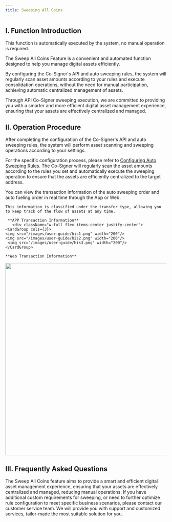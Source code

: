 ```yaml
---
title: Sweeping All Coins
---
```


## I. Function Introduction

<Tip> 
This function is automatically executed by the system, no manual operation is required.
</Tip> 

The Sweep All Coins Feature is a convenient and automated function designed to help you manage digital assets efficiently.

By configuring the Co-Signer's API and auto sweeping rules, the system will regularly scan asset amounts according to your rules and execute consolidation operations, without the need for manual participation, achieving automatic centralized management of assets.

Through API Co-Signer sweeping execution, we are committed to providing you with a smarter and more efficient digital asset management experience, ensuring that your assets are effectively centralized and managed.


## II. Operation Procedure

<Steps>
<Step title="Configure API and Auto Sweeping Rules">
   After completing the configuration of the Co-Signer's API and auto sweeping rules, the system will perform asset scanning and sweeping operations according to your settings.
   
   For the specific configuration process, please refer to [Configuring Auto Sweeping Rules](/help-center/manage-mpc/consolidation/co-signer/rules).
</Step>
<Step title="Regularly Sweeping Assets">
    The Co-Signer will regularly scan the asset amounts according to the rules you set and automatically execute the sweeping operation to ensure that the assets are efficiently centralized to the target address.

</Step>
<Step title="View Order Information in Real Time">
    You can view the transaction information of the auto sweeping order and auto fueling order in real time through the App or Web.
    
    This information is classified under the transfer type, allowing you to keep track of the flow of assets at any time.
    
     **APP Transaction Information**
       <div className="w-full flex items-center justify-center">
    <CardGroup cols={3}>
    <img src="/images/user-guide/his1.png" width="200"/>
    <img src="/images/user-guide/his2.png" width="200"/>
     <img src="/images/user-guide/his3.png" width="200"/>
    </CardGroup>
</div>
    
    **Web Transaction Information**

   <div className="w-full flex items-center justify-center">
    <img src="/images/user-guide/record1.png" width="600"/>
</div>

</Step>
</Steps>



## III. Frequently Asked Questions
<Accordion title="Why auto sweeping it necessary for your assets?">
The Sweep All Coins feature aims to provide a smart and efficient digital asset management experience, ensuring that your assets are effectively centralized and managed, reducing manual operations.
</Accordion>

<Accordion title="How to handle custom requirements?">
If you have additional custom requirements for sweeping, or need to further optimize rule configuration to meet specific business scenarios, please contact our customer service team. We will provide you with support and customized services, tailor-made the most suitable solution for you.
</Accordion>
